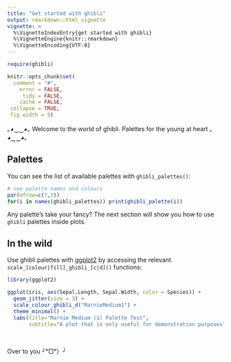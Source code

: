 ```yaml
---
title: "Get started with ghibli"
output: rmarkdown::html_vignette
vignette: >
  %\VignetteIndexEntry{get started with ghibli}
  %\VignetteEngine{knitr::rmarkdown}
  %\VignetteEncoding{UTF-8}
---
```


```r
require(ghibli)

knitr::opts_chunk$set(
  comment = "#",
    error = FALSE,
     tidy = FALSE,
    cache = FALSE,
 collapse = TRUE,
 fig.width = 5)
```

｡◕‿‿◕｡ Welcome to the world of ghibli. Palettes for the young at heart  ｡◕‿‿◕｡

## Palettes

You can see the list of available palettes with `ghibli_palettes()`:

```r

# see palette names and colours
par(mfrow=c(7,3))
for(i in names(ghibli_palettes)) print(ghibli_palette(i))

```

Any palette's take your fancy? The next section will show you how to use `ghibli` palettes inside plots.

## In the wild

Use ghibli palettes with [ggplot2](http://ggplot2.tidyverse.org/index.html) by accessing the relevant `scale_[colour|fill]_ghibli_[c|d]()` functions:

```r

library(ggplot2)

ggplot(iris, aes(Sepal.Length, Sepal.Width, color = Species)) +
  geom_jitter(size = 3) +
  scale_colour_ghibli_d("MarnieMedium1") +
  theme_minimal() +
  labs(title="Marnie Medium (1) Palette Test",
       subtitle="A plot that is only useful for demonstration purposes")

```

<br>

Over to you ╯°□°）╯
